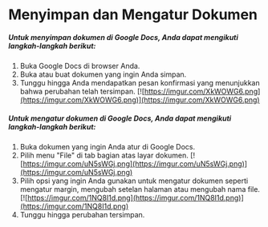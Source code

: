 # Menyimpan dan Mengatur Dokumen

##### Untuk menyimpan dokumen di Google Docs, Anda dapat mengikuti langkah-langkah berikut:

1. Buka Google Docs di browser Anda.
2. Buka atau buat dokumen yang ingin Anda simpan.
3. Tunggu hingga Anda mendapatkan pesan konfirmasi yang menunjukkan bahwa
   perubahan telah tersimpan.
   [![https://imgur.com/XkWOWG6.png](https://imgur.com/XkWOWG6.png)](https://imgur.com/XkWOWG6.png)

##### Untuk mengatur dokumen di Google Docs, Anda dapat mengikuti langkah-langkah berikut:

1. Buka dokumen yang ingin Anda atur di Google Docs.
2. Pilih menu &quot;File&quot; di tab bagian atas layar dokumen.
   [![https://imgur.com/uN5sWGj.png](https://imgur.com/uN5sWGj.png)](https://imgur.com/uN5sWGj.png)
3. Pilih opsi yang ingin Anda gunakan untuk mengatur dokumen seperti mengatur
   margin, mengubah setelan halaman atau mengubah nama file.
   [![https://imgur.com/1NQ8I1d.png](https://imgur.com/1NQ8I1d.png)](https://imgur.com/1NQ8I1d.png)
4. Tunggu hingga perubahan tersimpan.
